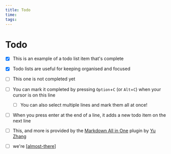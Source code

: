 ```yaml
---
title: Todo
time: 
tags: 
---
```


# Todo

- [x] This is an example of a todo list item that's complete
- [x] Todo lists are useful for keeping organised and focused
- [ ] This one is not completed yet
- [ ] You can mark it completed by pressing `Option`+`C` (or `Alt`+`C`) when your cursor is on this line
  - [ ] You can also select multiple lines and mark them all at once!
- [ ] When you press enter at the end of a line, it adds a new todo item on the next line
- [ ] This, and more is provided by the [Markdown All in One](https://marketplace.visualstudio.com/items?itemName=yzhang.markdown-all-in-one) plugin by [Yu Zhang](https://github.com/yzhang-gh)
- [ ] we're [[almost-there]]


[//begin]: # "Autogenerated link references for markdown compatibility"
[almost-there]: testmo/almost-there "almost-there"
[//end]: # "Autogenerated link references"